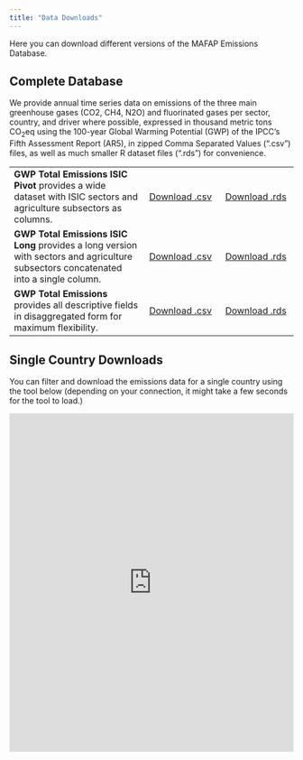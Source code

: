 ```yaml
---
title: "Data Downloads"
---
```


Here you can download different versions of the MAFAP Emissions Database. 

## Complete Database

We provide annual time series data on emissions of the three main greenhouse gases (CO2, CH4, N2O) and fluorinated gases per sector, country, and driver where possible, expressed in thousand metric tons CO~2~eq using the  100-year Global Warming Potential (GWP) of the IPCC’s Fifth Assessment Report (AR5), in zipped Comma Separated Values (".csv") files, as well as much smaller R dataset files (".rds") for convenience.

| | | |
|:------|:--:|:--:|
|**GWP Total Emissions ISIC Pivot** provides a wide dataset with ISIC sectors and agriculture subsectors as columns.| <a class="btn btn-primary btn-sm" href="https://github.com/renatovargas/emdb/raw/refs/heads/master/emdb/data/outputs/gwp_total_emissions.csv" download="gwp_total_emissions_pivot.csv"> Download .csv </a> | <a class="btn btn-primary btn-sm" href="https://github.com/renatovargas/emdb/raw/refs/heads/master/emdb/data/outputs/gwp_total_emissions.rds" download="gwp_total_emissions_pivot.rds"> Download .rds </a> | 
|**GWP Total Emissions ISIC Long** provides a long version with sectors and agriculture subsectors concatenated into a single column.| <a class="btn btn-primary btn-sm" href="https://raw.githubusercontent.com/renatovargas/embd/master/emdb/data/outputs/gwp_total_emissions.csv" download="gwp_total_emissions_long.csv"> Download .csv </a> | <a class="btn btn-primary btn-sm" href="https://github.com/renatovargas/emdb/raw/refs/heads/master/emdb/data/outputs/gwp_total_emissions_long.rds" download="gwp_total_emissions.rds"> Download .rds </a> | 
|**GWP Total Emissions** provides all descriptive fields in disaggregated form for maximum flexibility.| <a class="btn btn-primary btn-sm" href="https://github.com/renatovargas/emdb/raw/refs/heads/master/emdb/data/outputs/gwp_total_emissions.csv" download="gwp_total_emissions.csv"> Download .csv </a> | <a class="btn btn-primary btn-sm" href="https://github.com/renatovargas/emdb/raw/refs/heads/master/emdb/data/outputs/gwp_total_emissions.rds" download="gwp_total_emissions.rds"> Download .rds </a> | 

## Single Country Downloads

You can filter and download the emissions data for a single country using the tool below (depending on your connection, it might take a few seconds for the tool to load.)

::: {.center}
<iframe src="https://renatovargas.shinyapps.io/download-emdb/" 
        width="100%" 
        height="600px" 
        style="border:none;">
</iframe>
:::

